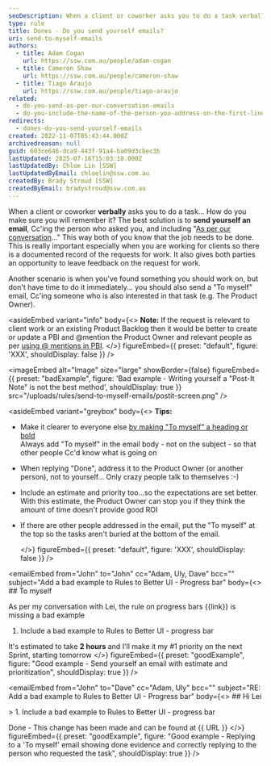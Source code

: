 ```yaml
---
seoDescription: When a client or coworker asks you to do a task verbally, how can you ensure you remember it? Send yourself an email with a clear subject line and include the task details.
type: rule
title: Dones - Do you send yourself emails?
uri: send-to-myself-emails
authors:
  - title: Adam Cogan
    url: https://ssw.com.au/people/adam-cogan
  - title: Cameron Shaw
    url: https://ssw.com.au/people/cameron-shaw
  - title: Tiago Araujo
    url: https://ssw.com.au/people/tiago-araujo
related:
  - do-you-send-as-per-our-conversation-emails
  - do-you-include-the-name-of-the-person-you-address-on-the-first-line
redirects:
  - dones-do-you-send-yourself-emails
created: 2022-11-07T05:43:44.000Z
archivedreason: null
guid: 603ce646-dca9-443f-91a4-ba09d3cbec3b
lastUpdated: 2025-07-16T15:03:18.000Z
lastUpdatedBy: Chloe Lin [SSW]
lastUpdatedByEmail: chloelin@ssw.com.au
createdBy: Brady Stroud [SSW]
createdByEmail: bradystroud@ssw.com.au
---
```


When a client or coworker **verbally** asks you to do a task... How do you make sure you will remember it?
The best solution is to **send yourself an email**, Cc'ing the person who asked you, and including "[As per our conversation](/do-you-send-as-per-our-conversation-emails)..." This way both of you know that the job needs to be done. This is really important especially when you are working for clients so there is a documented record of the requests for work. It also gives both parties an opportunity to leave feedback on the request for work.

Another scenario is when you've found something you should work on, but don't have time to do it immediately... you should also send a "To myself" email, Cc'ing someone who is also interested in that task (e.g. The Product Owner).

<asideEmbed
  variant="info"
  body={<>
    **Note:** If the request is relevant to client work or an existing Product Backlog then it would be better to create or update a PBI and @mention the Product Owner and relevant people as per [using @ mentions in PBI](/when-you-use-mentions-in-a-pbi).
  </>}
  figureEmbed={{
    preset: "default",
    figure: 'XXX',
    shouldDisplay: false
  }}
/>

<imageEmbed
  alt="Image"
  size="large"
  showBorder={false}
  figureEmbed={{
    preset: "badExample",
    figure: 'Bad example - Writing yourself a "Post-It Note" is not the best method',
    shouldDisplay: true
  }}
  src="/uploads/rules/send-to-myself-emails/postit-screen.png"
/>

<asideEmbed
  variant="greybox"
  body={<>
    **Tips:**

* Make it clearer to everyone else [by making "To myself" a heading or bold](/include-names-as-headings)\
  Always add "To myself" in the email body - not on the subject - so that other people Cc'd know what is going on
* When replying "Done", address it to the Product Owner (or another person), not to yourself... Only crazy people talk to themselves :-)
* Include an estimate and priority too...so the expectations are set better. With this estimate, the Product Owner can stop you if they think the amount of time doesn't provide good ROI
* If there are other people addressed in the email, put the "To myself" at the top so the tasks aren't buried at the bottom of the email.

  </>}
  figureEmbed={{
    preset: "default",
    figure: 'XXX',
    shouldDisplay: false
  }}
/>

<emailEmbed
  from="John"
  to="John"
  cc="Adam, Uly, Dave"
  bcc=""
  subject="Add a bad example to Rules to Better UI - Progress bar"
  body={<>
    ## To myself

As per my conversation with Lei, the rule on progress bars &#123;&#123;link&#125;&#125; is missing a bad example

1. Include a bad example to Rules to Better UI - progress bar

It's estimated to take **2 hours** and I'll make it my #1 priority on the next Sprint, starting tomorrow
  </>}
  figureEmbed={{
    preset: "goodExample",
    figure: "Good example - Send yourself an email with estimate and prioritization",
    shouldDisplay: true
  }}
/>

<emailEmbed
  from="John"
  to="Dave"
  cc="Adam, Uly"
  bcc=""
  subject="RE: Add a bad example to Rules to Better UI - Progress bar"
  body={<>
    ## Hi Lei

&gt; 1. Include a bad example to Rules to Better UI - progress bar

Done - This change has been made and can be found at &#123;&#123; URL &#125;&#125;
  </>}
  figureEmbed={{
    preset: "goodExample",
    figure: "Good example - Replying to a 'To myself' email showing done evidence and correctly replying to the person who requested the task",
    shouldDisplay: true
  }}
/>
